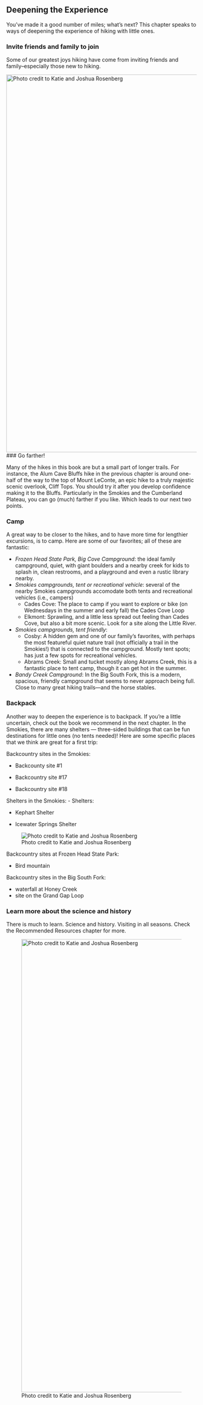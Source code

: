 ## Deepening the Experience

You've made it a good number of miles; what's next? This chapter speaks to ways of deepening the experience of hiking with little ones.

### Invite friends and family to join

Some of our greatest joys hiking have come from inviting friends and family–especially those new to hiking.

![Photo credit to Katie and Joshua Rosenberg](img/kids-leconte.jpeg){width="1000"} \### Go farther!

Many of the hikes in this book are but a small part of longer trails. For instance, the Alum Cave Bluffs hike in the previous chapter is around one-half of the way to the top of Mount LeConte, an epic hike to a truly majestic scenic overlook, Cliff Tops. You should try it after you develop confidence making it to the Bluffs. Particularly in the Smokies and the Cumberland Plateau, you can go (much) farther if you like. Which leads to our next two points.

### Camp

A great way to be closer to the hikes, and to have more time for lengthier excursions, is to camp. Here are some of our favorites; all of these are fantastic:

-   *Frozen Head State Park, Big Cove Campground*: the ideal family campground, quiet, with giant boulders and a nearby creek for kids to splash in, clean restrooms, and a playground and even a rustic library nearby.
-   *Smokies campgrounds, tent or recreational vehicle*: several of the nearby Smokies campgrounds accomodate both tents and recreational vehicles (i.e., campers)
    -   Cades Cove: The place to camp if you want to explore or bike (on Wednesdays in the summer and early fall) the Cades Cove Loop
    -   Elkmont: Sprawling, and a little less spread out feeling than Cades Cove, but also a bit more scenic. Look for a site along the Little River.
-   *Smokies campgrounds, tent friendly*:
    -   Cosby: A hidden gem and one of our family's favorites, with perhaps the most featureful quiet nature trail (not officially a trail in the Smokies!) that is connected to the campground. Mostly tent spots; has just a few spots for recreational vehicles.
    -   Abrams Creek: Small and tucket mostly along Abrams Creek, this is a fantastic place to tent camp, though it can get hot in the summer.
-   *Bandy Creek Campground*: In the Big South Fork, this is a modern, spacious, friendly campground that seems to never approach being full. Close to many great hiking trails---and the horse stables.

### Backpack

Another way to deepen the experience is to backpack. If you're a little uncertain, check out the book we recommend in the next chapter. In the Smokies, there are many shelters --- three-sided buildings that can be fun destinations for little ones (no tents needed)! Here are some specific places that we think are great for a first trip:

Backcountry sites in the Smokies:

-   Backcounty site #1

-   Backcountry site #17

-   Backcountry site #18

Shelters in the Smokies: - Shelters:

-   Kephart Shelter

-   Icewater Springs Shelter

![Photo credit to Katie and Joshua Rosenberg](img/leconte-summit.jpeg)

Backcountry sites at Frozen Head State Park:

-   Bird mountain

Backcountry sites in the Big South Fork:

-   waterfall at Honey Creek
-   site on the Grand Gap Loop

### Learn more about the science and history

There is much to learn. Science and history. Visiting in all seasons. Check the Recommended Resources chapter for more.

![Photo credit to Katie and Joshua Rosenberg](img/maple%20leaf.jpeg){width="1200"}
